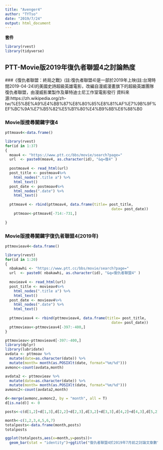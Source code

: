 ```yaml
---
title: "Avenger4"
author: "TYTso"
date: "2019/7/24"
output: html_document
---
```

**套件**
```r
library(rvest)
library(tidyverse)
```

## PTT-Movie版2019年復仇者聯盟4之討論熱度

###《復仇者聯盟：終局之戰》(註:復仇者聯盟4)是一部於2019年上映(註:台灣時間2019-04-24)的美國史詩超級英雄電影，改編自漫威漫畫旗下的超級英雄團隊復仇者聯盟，由漫威影業製作及華特迪士尼工作室電影發行
資料來源:https://zh.wikipedia.org/zh-tw/%E5%BE%A9%E4%BB%87%E8%80%85%E8%81%AF%E7%9B%9F%EF%BC%9A%E7%B5%82%E5%B1%80%E4%B9%8B%E6%88%B0

### Movie版搜尋關鍵字復4
```r
pttmoav4<-data.frame()

library(rvest)
for(id in 1:37)
{
  moav4 <- "https://www.ptt.cc/bbs/movie/search?page="
  url  <- paste0(moav4, as.character(id), "&q=復4" )
  
  postmoav4 <- read_html(url)
  post_title <- postmoav4%>% 
    html_nodes(".title a") %>%
    html_text()
  post_date <- postmoav4%>% 
    html_nodes(".date") %>%
    html_text()  
  
  pttmoav4 <- rbind(pttmoav4, data.frame(title= post_title,
                                                 date= post_date))
    pttmoav<-pttmoav4[-714:-731,]
 
}
```
### Movie版搜尋關鍵字復仇者聯盟4(2019年)
```r
pttmovieav4<-data.frame()

library(rvest)
for(id in 1:20)
{
  nbakawhi <- "https://www.ptt.cc/bbs/movie/search?page="
  url  <- paste0( nbakawhi, as.character(id), "&q=復仇者聯盟4" )
  
  movieav4 <- read_html(url)
  post_title <- movieav4%>% 
    html_nodes(".title a") %>%
    html_text()
  post_date <- movieav4%>% 
    html_nodes(".date") %>%
    html_text()  
  
  pttmovieav4 <- rbind(pttmovieav4, data.frame(title= post_title,
                                                 date= post_date))
  pttmovieav<-pttmovieav4[-397:-400,]
}
```

```r
pttmovieav<-pttmovieav4[-397:-400,]
library(dplyr)
library(lubridate)
avdata <- pttmoav %>% 
  mutate(date=as.character(date)) %>%
  mutate(month= month(as.POSIXlt(date, format="%m/%d")))
avmonc<-count(avdata,month)

avdata2 <- pttmovieav %>% 
  mutate(date=as.character(date)) %>%
  mutate(month= month(as.POSIXlt(date, format="%m/%d")))
avmonc2<-count(avdata2,month)

d<-merge(avmonc,avmonc2, by = "month", all = T)
d[is.na(d)] <- 0

posts<-c(d[1,2]+d[1,3],d[2,2]+d[2,3],d[3,2]+d[3,3],d[4,2]+d[4,3],d[5,2]+d[5,3],d[6,2]+d[6,3],d[7,2]+d[7,3])

month<-c(1,2,3,4,5,6,7)
totalposts<-data.frame(month,posts)
totalposts

```
```r
ggplot(totalposts,aes(x=month,y=posts))+
  geom_bar(stat = "identity")+ggtitle("復仇者聯盟4於2019年7月前之討論文章數")
```